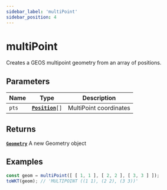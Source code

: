 ```yaml
---
sidebar_label: 'multiPoint'
sidebar_position: 4
---
```


# multiPoint

Creates a GEOS multipoint geometry from an array of positions.

## Parameters

| Name | Type | Description |
| --- | :-: | --- |
| `pts` | [**`Position`**](https://datatracker.ietf.org/doc/html/rfc7946#section-3.1.1)`[]` | MultiPoint coordinates |

## Returns

[**`Geometry`**](../types/Geometry/index.mdx) A new Geometry object

## Examples

```js
const geom = multiPoint([ [ 1, 1 ], [ 2, 2 ], [ 3, 3 ] ]);
toWKT(geom); // 'MULTIPOINT ((1 1), (2 2), (3 3))'
```
